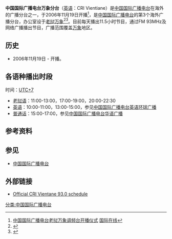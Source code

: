 {{广播电台
| 電臺名稱= 中国国际广播电台万象分台
| 英文名稱= CRI Vientiane
| 原文名称= 
| 電臺圖片檔案= 
| 電臺圖片尺寸=  
| 電臺圖片名稱=
| 通称= 
| 缩写=  
| 所屬國家= {{LAO}}
| 總部所在= {{LAO}}[[万象|万象]]
| 播放地區= {{LAO}}[[万象|万象]]
| 開播日期= 2006年11月19日
| 停播日期= 
| 電臺呼號= 
| 类型= 
| 宗教= 
| 主要语言= [[普通话|普通话]]、[[老挝语|老挝语]]、[[英语|英语]]
| 使用频段= [[FM|FM]]
| 電臺口號= 
| 隶属= [[中国国际广播电台|中国国际广播电台]]
| 擁有者=
| 持股者=
| 董事长=  
| 前電臺名稱= 
| 被取代名稱= 
| 前頻道呼號= 
| 被取代呼號= 
| 集團同類頻道= 
| 重播服務頻道= 
| 電臺官方網站=
| 備註=
}}

'''中国国际广播电台万象分台'''（[[英语|英语]]：CRI Vientiane）是[[中国国际广播电台|中国国际广播电台]]在海外的广播分台之一，于2006年11月19日开播<ref>[http://gb.cri.cn/8606/2006/11/19/1062@1309908.htm 中国国际广播电台老挝万象调频台开播仪式] {{Wayback|url=http://gb.cri.cn/8606/2006/11/19/1062@1309908.htm |date=20160304122745 }} [[国际在线|国际在线]]</ref>，是[[中国国际广播电台|中国国际广播电台]]的第3个海外广播分台，办公室设于[[老挝|老挝]][[万象|万象]]<ref>{{Cite web |url=http://www.franzbleeker.de/radio.html |title=China´s and Laotian heads of state push the starting button |accessdate=2014-07-11 |archive-date=2019-06-04 |archive-url=https://web.archive.org/web/20190604194116/http://www.franzbleeker.de/radio.html |dead-url=no }}</ref><ref>{{Cite web |url=http://enmms.chinabroadcast.cn/messenger/2007/200701.pdf |title=CRI Launches Vientiane 93.0 FM in The Capital of Laos |accessdate=2014-07-11 |archive-date=2011-07-07 |archive-url=https://web.archive.org/web/20110707013642/http://enmms.chinabroadcast.cn/messenger/2007/200701.pdf |dead-url=yes }}</ref>。目前每天播出11.5小时节目，通过FM 93MHz及网络广播播出节目，广播范围覆盖[[万象|万象]]地区。

==历史==
*2006年11月19日 - 开播。

==各语种播出时段==
时间：[[UTC+7|UTC+7]]
*[[老挝语|老挝语]]：11:00-13:00，17:00-19:00，20:00-22:30
*[[英语|英语]]：10:00-11:00，13:00-15:00，参见[[中国国际广播电台英语环球广播|中国国际广播电台英语环球广播]]
*[[普通话|普通话]]：15:00-17:00，参见[[中国国际广播电台华语广播|中国国际广播电台华语广播]]

==参考资料==
{{reflist}}

==参见==
*[[中国国际广播电台|中国国际广播电台]]

==外部链接==
*[http://english.cri.cn/4026/2006/12/31/44@179635.htm Official CRI Vientane 93.0 schedule]{{Wayback|url=http://english.cri.cn/4026/2006/12/31/44@179635.htm |date=20191202131037 }}

{{中国国际广播电台}}

[[分类:中国国际广播电台|分类:中国国际广播电台]]